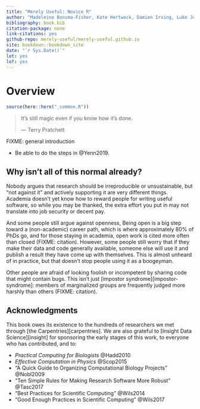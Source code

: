 ```yaml
---
title: "Merely Useful: Novice R"
author: "Madeleine Bonsma-Fisher, Kate Hertweck, Damien Irving, Luke Johnston, Christina Koch, Sara Mahallati, Brandeis Marshall, Joel Ostblom, Elizabeth Wickes, Charlotte Wickham, and Greg Wilson"
bibliography: book.bib
citation-package: none
link-citations: yes
github-repo: merely-useful/merely-useful.github.io
site: bookdown::bookdown_site
date: "`r Sys.Date()`"
lot: yes
lof: yes
---
```


# Overview {#overview}

```r
source(here::here("_common.R"))
```

> It's still magic even if you know how it's done.
>
> — Terry Pratchett

FIXME: general introduction

-   Be able to do the steps in @Yenn2019.

## Why isn't all of this normal already? {#overview-against}

Nobody argues that research should be irreproducible or unsustainable,
but "not against it" and actively supporting it are very different things.
Academia doesn't yet know how to reward people for writing useful software,
so while you may be thanked,
the extra effort you put in may not translate into job security or decent pay.

And some people still argue against openness,
Being open is a big step toward a (non-academic) career path,
which is where approximately 80% of PhDs go,
and for those staying in academia,
open work is cited more often than closed (FIXME: citation).
However,
some people still worry that if they make their data and code generally available,
someone else will use it and publish a result they have come up with themselves.
This is almost unheard of in practice,
but that doesn't stop people using it as a boogeyman.

Other people are afraid of looking foolish or incompetent by sharing code that might contain bugs.
This isn't just [impostor syndrome][impostor-syndrome]:
members of marginalized groups are frequently judged more harshly than others (FIXME: citation).

## Acknowledgments {#overview-ack}

This book owes its existence to
the hundreds of researchers we met through [the Carpentries][carpentries].
We are also grateful to [Insight Data Science][insight] for sponsoring the early stages of this work,
to everyone who has contributed,
and to:

-   *Practical Computing for Biologists* @Hadd2010
-   *Effective Computation in Physics* @Scop2015
-   "A Quick Guide to Organizing Computational Biology Projects" @Nobl2009
-   "Ten Simple Rules for Making Research Software More Robust" @Tasc2017
-   "Best Practices for Scientific Computing" @Wils2014
-   "Good Enough Practices in Scientific Computing" @Wils2017
